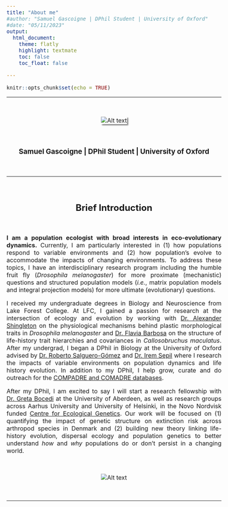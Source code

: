 ```yaml
---
title: "About me"
#author: "Samuel Gascoigne | DPhil Student | University of Oxford"
#date: "05/11/2023"
output: 
  html_document:
    theme: flatly
    highlight: textmate
    toc: false 
    toc_float: false 

---
```


```r
knitr::opts_chunk$set(echo = TRUE)
```


---

<br>

<center>

<img src="images/sam profile picture.png" alt="Alt text" style="box-shadow: 3px 3px 3px gray;">

</center>

<br>

### Samuel Gascoigne | DPhil Student | University of Oxford

<br>

<style>
body {
text-align: justify;
font-size: 12pt;
}

h2, h3 {
  text-align: center;
}
</style>


---

<br>

## Brief Introduction

<br>

**I am a population ecologist with broad interests in eco-evolutionary dynamics.** Currently, I am particularly interested in (1) how populations respond to variable environments and (2) how population's evolve to accommodate the impacts of changing environments. To address these topics, I have an interdisciplinary research program including the humble fruit fly (*Drosophila melanogaster*) for more proximate (mechanistic) questions and structured population models (*i.e.*, matrix population models and integral projection models) for more ultimate (evolutionary) questions.

I received my undergraduate degrees in Biology and Neuroscience from Lake Forest College. At LFC, I gained a passion for research at the intersection of ecology and evolution by working with [Dr. Alexander Shingleton](http://www.shingletonlab.org) on the physiological mechanisms behind plastic morphological traits in *Drosophila melanogaster*  and [Dr. Flavia Barbosa](https://sites.google.com/view/barbosalab/home?authuser=0) on the structure of life-history trait hierarchies and covariances in *Callosobruchus maculatus*. After my undergrad, I began a DPhil in Biology at the University of Oxford advised by [Dr. Roberto Salguero-Gómez](https://www.salgo.ox.ac.uk/people/dr-rob-salguero-gomez) and [Dr. Irem Sepil](https://www.biology.ox.ac.uk/people/dr-irem-sepil) where I research the impacts of variable environments on population dynamics and life history evolution. In addition to my DPhil, I help grow, curate and do outreach for the [COMPADRE and COMADRE databases](https://compadre-db.org).

After my DPhil, I am excited to say I will start a research fellowship with [Dr. Greta Bocedi](https://gretabocedi.com) at the University of Aberdeen, as well as research groups across Aarhus University and University of Helsinki, in the Novo Nordvisk funded [Centre for Ecological Genetics](https://bio.au.dk/forskning/forskningscentre/centre-for-ecological-genetics/people). Our work will be focused on (1) quantifying the impact of genetic structure on extinction risk across arthropod species in Denmark and (2) building new theory linking life-history evolution, dispersal ecology and population genetics to better understand *how* and *why* populations do or don't persist in a changing world.

<br>

<center>

<img src="images/institutions.png" alt="Alt text">

</center>

<br>

---

